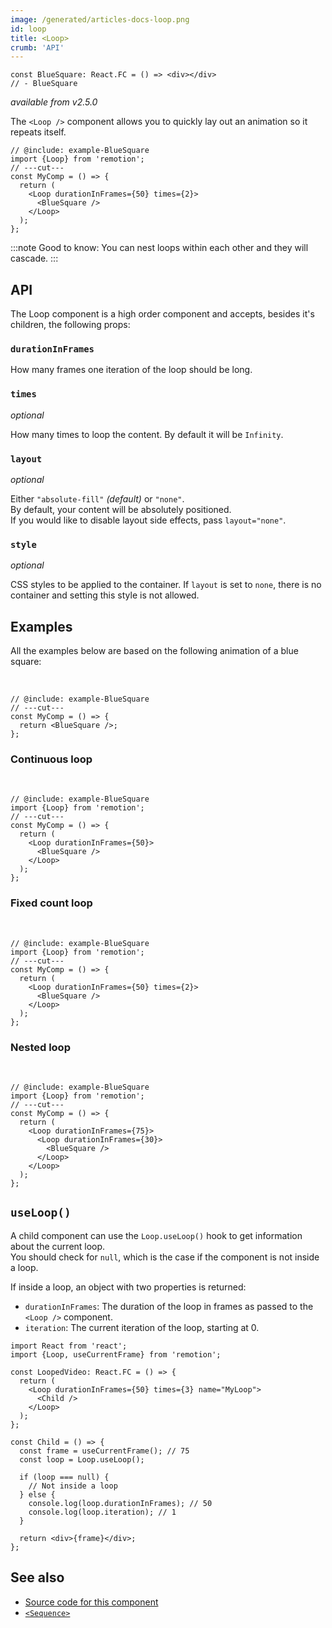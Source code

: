 ```yaml
---
image: /generated/articles-docs-loop.png
id: loop
title: <Loop>
crumb: 'API'
---
```



```twoslash include example
const BlueSquare: React.FC = () => <div></div>
// - BlueSquare
```

_available from v2.5.0_

The `<Loop />` component allows you to quickly lay out an animation so it repeats itself.

```tsx twoslash title="MyComp.tsx"
// @include: example-BlueSquare
import {Loop} from 'remotion';
// ---cut---
const MyComp = () => {
  return (
    <Loop durationInFrames={50} times={2}>
      <BlueSquare />
    </Loop>
  );
};
```

:::note
Good to know: You can nest loops within each other and they will cascade.
:::

## API

The Loop component is a high order component and accepts, besides it's children, the following props:

### `durationInFrames`

How many frames one iteration of the loop should be long.

### `times`

_optional_

How many times to loop the content. By default it will be `Infinity`.

### `layout`

_optional_

Either `"absolute-fill"` _(default)_ or `"none"`.  
By default, your content will be absolutely positioned.  
If you would like to disable layout side effects, pass `layout="none"`.

### `style`<AvailableFrom v="3.3.4"/>

_optional_

CSS styles to be applied to the container. If `layout` is set to `none`, there is no container and setting this style is not allowed.

## Examples

All the examples below are based on the following animation of a blue square:

<LoopExamples />
<br />

```tsx twoslash
// @include: example-BlueSquare
// ---cut---
const MyComp = () => {
  return <BlueSquare />;
};
```

### Continuous loop

<LoopExamples type="base" />
<br />

```tsx twoslash
// @include: example-BlueSquare
import {Loop} from 'remotion';
// ---cut---
const MyComp = () => {
  return (
    <Loop durationInFrames={50}>
      <BlueSquare />
    </Loop>
  );
};
```

### Fixed count loop

<LoopExamples type="times" />
<br />

```tsx twoslash
// @include: example-BlueSquare
import {Loop} from 'remotion';
// ---cut---
const MyComp = () => {
  return (
    <Loop durationInFrames={50} times={2}>
      <BlueSquare />
    </Loop>
  );
};
```

### Nested loop

<LoopExamples type="nested" />
<br />

```tsx twoslash
// @include: example-BlueSquare
import {Loop} from 'remotion';
// ---cut---
const MyComp = () => {
  return (
    <Loop durationInFrames={75}>
      <Loop durationInFrames={30}>
        <BlueSquare />
      </Loop>
    </Loop>
  );
};
```

## `useLoop()`<AvailableFrom v="4.0.142" />

A child component can use the `Loop.useLoop()` hook to get information about the current loop.  
You should check for `null`, which is the case if the component is not inside a loop.

If inside a loop, an object with two properties is returned:

- `durationInFrames`: The duration of the loop in frames as passed to the `<Loop />` component.
- `iteration`: The current iteration of the loop, starting at 0.

```tsx twoslash
import React from 'react';
import {Loop, useCurrentFrame} from 'remotion';

const LoopedVideo: React.FC = () => {
  return (
    <Loop durationInFrames={50} times={3} name="MyLoop">
      <Child />
    </Loop>
  );
};

const Child = () => {
  const frame = useCurrentFrame(); // 75
  const loop = Loop.useLoop();

  if (loop === null) {
    // Not inside a loop
  } else {
    console.log(loop.durationInFrames); // 50
    console.log(loop.iteration); // 1
  }

  return <div>{frame}</div>;
};
```

## See also

- [Source code for this component](https://github.com/remotion-dev/remotion/blob/main/packages/core/src/loop/index.tsx)
- [`<Sequence>`](/docs/sequence)

